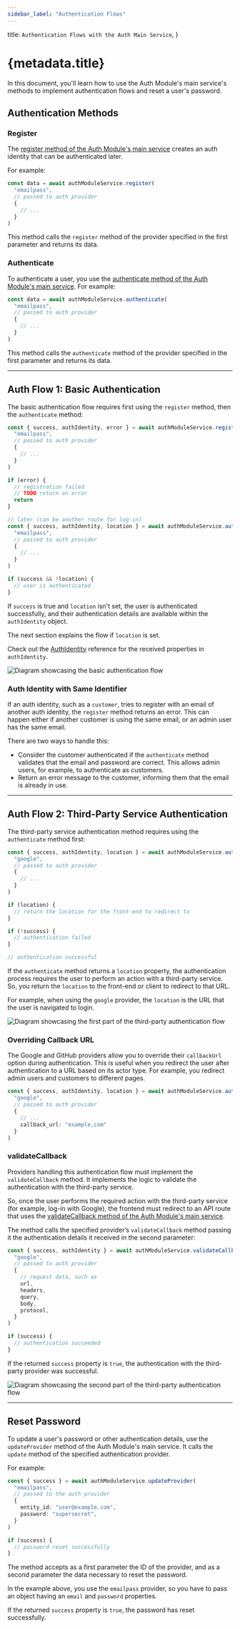 ```yaml
---
sidebar_label: "Authentication Flows"
---
```


  title: `Authentication Flows with the Auth Main Service`,
}

# {metadata.title}

In this document, you'll learn how to use the Auth Module's main service's methods to implement authentication flows and reset a user's password.

## Authentication Methods

### Register

The [register method of the Auth Module's main service](/references/auth/register) creates an auth identity that can be authenticated later.

For example:

```ts
const data = await authModuleService.register(
  "emailpass",
  // passed to auth provider
  {
    // ...
  }
)
```

This method calls the `register` method of the provider specified in the first parameter and returns its data.

### Authenticate

To authenticate a user, you use the [authenticate method of the Auth Module's main service](/references/auth/authenticate). For example:

```ts
const data = await authModuleService.authenticate(
  "emailpass",
  // passed to auth provider
  {
    // ...
  }
)
```

This method calls the `authenticate` method of the provider specified in the first parameter and returns its data.

---

## Auth Flow 1: Basic Authentication

The basic authentication flow requires first using the `register` method, then the `authenticate` method:

```ts
const { success, authIdentity, error } = await authModuleService.register(
  "emailpass",
  // passed to auth provider
  {
    // ...
  }
)

if (error) {
  // registration failed
  // TODO return an error
  return
}

// later (can be another route for log-in)
const { success, authIdentity, location } = await authModuleService.authenticate(
  "emailpass",
  // passed to auth provider
  {
    // ...
  }
)

if (success && !location) {
  // user is authenticated
}
```

If `success` is true and `location` isn't set, the user is authenticated successfully, and their authentication details are available within the `authIdentity` object.

The next section explains the flow if `location` is set.

<Note>

Check out the [AuthIdentity](/references/auth/models/AuthIdentity) reference for the received properties in `authIdentity`.

</Note>

![Diagram showcasing the basic authentication flow](https://res.cloudinary.com/dza7lstvk/image/upload/v1711373749/Medusa%20Resources/basic-auth_lgpqsj.jpg)

### Auth Identity with Same Identifier

If an auth identity, such as a `customer`, tries to register with an email of another auth identity, the `register` method returns an error. This can happen either if another customer is using the same email, or an admin user has the same email.

There are two ways to handle this:

- Consider the customer authenticated if the `authenticate` method validates that the email and password are correct. This allows admin users, for example, to authenticate as customers.
- Return an error message to the customer, informing them that the email is already in use.

---

## Auth Flow 2: Third-Party Service Authentication

The third-party service authentication method requires using the `authenticate` method first:

```ts
const { success, authIdentity, location } = await authModuleService.authenticate(
  "google",
  // passed to auth provider
  {
    // ...
  }
)

if (location) {
  // return the location for the front-end to redirect to
}

if (!success) {
  // authentication failed
}

// authentication successful
```

If the `authenticate` method returns a `location` property, the authentication process requires the user to perform an action with a third-party service. So, you return the `location` to the front-end or client to redirect to that URL.

For example, when using the `google` provider, the `location` is the URL that the user is navigated to login.

![Diagram showcasing the first part of the third-party authentication flow](https://res.cloudinary.com/dza7lstvk/image/upload/v1711374847/Medusa%20Resources/third-party-auth-1_enyedy.jpg)

### Overriding Callback URL

The Google and GitHub providers allow you to override their `callbackUrl` option during authentication. This is useful when you redirect the user after authentication to a URL based on its actor type. For example, you redirect admin users and customers to different pages.

```ts
const { success, authIdentity, location } = await authModuleService.authenticate(
  "google",
  // passed to auth provider
  {
    // ...
    callback_url: "example.com"
  }
)
```

### validateCallback

Providers handling this authentication flow must implement the `validateCallback` method. It implements the logic to validate the authentication with the third-party service.

So, once the user performs the required action with the third-party service (for example, log-in with Google), the frontend must redirect to an API route that uses the [validateCallback method of the Auth Module's main service](/references/auth/validateCallback).

The method calls the specified provider’s `validateCallback` method passing it the authentication details it received in the second parameter:

```ts
const { success, authIdentity } = await authModuleService.validateCallback(
  "google",
  // passed to auth provider
  {
    // request data, such as
    url,
    headers,
    query,
    body,
    protocol,
  }
)

if (success) {
  // authentication succeeded
}
```

If the returned `success` property is `true`, the authentication with the third-party provider was successful.

![Diagram showcasing the second part of the third-party authentication flow](https://res.cloudinary.com/dza7lstvk/image/upload/v1711375123/Medusa%20Resources/third-party-auth-2_kmjxju.jpg)

---

## Reset Password

To update a user's password or other authentication details, use the `updateProvider` method of the Auth Module's main service. It calls the `update` method of the specified authentication provider.

For example:

```ts
const { success } = await authModuleService.updateProvider(
  "emailpass",
  // passed to the auth provider
  {
    entity_id: "user@example.com",
    password: "supersecret",
  }
)

if (success) {
  // password reset successfully
}
```

The method accepts as a first parameter the ID of the provider, and as a second parameter the data necessary to reset the password.

In the example above, you use the `emailpass` provider, so you have to pass an object having an `email` and `password` properties.

If the returned `success` property is `true`, the password has reset successfully.